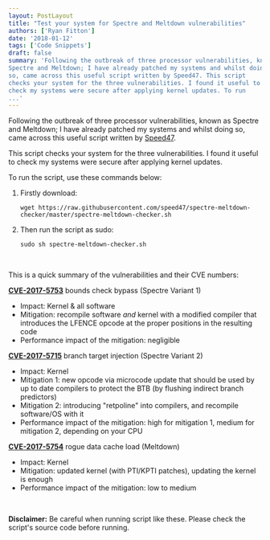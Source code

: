 ```yaml
---
layout: PostLayout
title: "Test your system for Spectre and Meltdown vulnerabilities"
authors: ['Ryan Fitton']
date: '2018-01-12'
tags: ['Code Snippets']
draft: false
summary: 'Following the outbreak of three processor vulnerabilities, known as
Spectre and Meltdown; I have already patched my systems and whilst doing
so, came across this useful script written by Speed47. This script
checks your system for the three vulnerabilities. I found it useful to
check my systems were secure after applying kernel updates. To run
...'
---
```


Following the outbreak of three processor vulnerabilities, known as
Spectre and Meltdown; I have already patched my systems and whilst doing
so, came across this useful script written by
[Speed47](https://github.com/speed47/spectre-meltdown-checker).

This script checks your system for the three vulnerabilities. I found it
useful to check my systems were secure after applying kernel updates.

To run the script, use these commands below:

1.  Firstly download:

    ``` language-bash
    wget https://raw.githubusercontent.com/speed47/spectre-meltdown-checker/master/spectre-meltdown-checker.sh
    ```

2.  Then run the script as sudo:

    ``` language-bash
    sudo sh spectre-meltdown-checker.sh
    ```

 

This is a quick summary of the vulnerabilities and their CVE numbers:

**[CVE-2017-5753](https://nvd.nist.gov/vuln/detail/CVE-2017-5753#)**
bounds check bypass (Spectre Variant 1)

-   Impact: Kernel & all software
-   Mitigation: recompile software *and* kernel with a modified compiler
    that introduces the LFENCE opcode at the proper positions in the
    resulting code
-   Performance impact of the mitigation: negligible

**[CVE-2017-5715](https://nvd.nist.gov/vuln/detail/CVE-2017-5715)**
branch target injection (Spectre Variant 2)

-   Impact: Kernel
-   Mitigation 1: new opcode via microcode update that should be used by
    up to date compilers to protect the BTB (by flushing indirect branch
    predictors)
-   Mitigation 2: introducing "retpoline" into compilers, and recompile
    software/OS with it
-   Performance impact of the mitigation: high for mitigation 1, medium
    for mitigation 2, depending on your CPU

**[CVE-2017-5754](https://nvd.nist.gov/vuln/detail/CVE-2017-5754)**
rogue data cache load (Meltdown)

-   Impact: Kernel
-   Mitigation: updated kernel (with PTI/KPTI patches), updating the
    kernel is enough
-   Performance impact of the mitigation: low to medium

 

**Disclaimer:** Be careful when running script like these. Please check
the script's source code before running.
